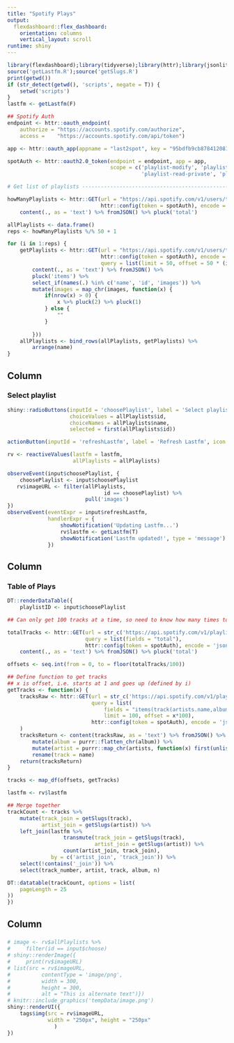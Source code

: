```yaml
---
title: "Spotify Plays"
output: 
  flexdashboard::flex_dashboard:
    orientation: columns
    vertical_layout: scroll
runtime: shiny
---
```


```r
library(flexdashboard);library(tidyverse);library(httr);library(jsonlite);library(shiny);library(DT)
source('getLastfm.R');source('getSlugs.R')
print(getwd())
if (str_detect(getwd(), 'scripts', negate = T)) {
    setwd('scripts')
}
lastfm <- getLastfm(F)

## Spotify Auth
endpoint <- httr::oauth_endpoint(
    authorize = "https://accounts.spotify.com/authorize",
    access =    "https://accounts.spotify.com/api/token")

app <- httr::oauth_app(appname = "last2spot", key = "95bdfb9cb87841208145ede83a2dd878",secret = "2ada4a2188b7420d8833b2fe783e5c03")

spotAuth <- httr::oauth2.0_token(endpoint = endpoint, app = app,
                                 scope = c('playlist-modify', 'playlist-modify-private',
                                           'playlist-read-private', 'playlist-read-collaborative'))

# Get list of playlists ---------------------------------------------------

howManyPlaylists <- httr::GET(url = "https://api.spotify.com/v1/users/tomcopple/playlists",
                              httr::config(token = spotAuth), encode = 'json') %>% 
    content(., as = 'text') %>% fromJSON() %>% pluck('total')

allPlaylists <- data.frame()
reps <- howManyPlaylists %/% 50 + 1

for (i in 1:reps) {
    getPlaylists <- httr::GET(url = "https://api.spotify.com/v1/users/tomcopple/playlists",
                              httr::config(token = spotAuth), encode = 'json',
                              query = list(limit = 50, offset = 50 * (i - 1))) %>% 
        content(., as = 'text') %>% fromJSON() %>% 
        pluck('items') %>% 
        select_if(names(.) %in% c('name', 'id', 'images')) %>% 
        mutate(images = map_chr(images, function(x) {
            if(nrow(x) > 0) {
                x %>% pluck(2) %>% pluck(1)
            } else {
                ""
            }
            
        }))
    allPlaylists <- bind_rows(allPlaylists, getPlaylists) %>% 
        arrange(name)
}

```

Column {.sidebar}
-----------------------------------------------------------------------

### Select playlist

```r
shiny::radioButtons(inputId = 'choosePlaylist', label = 'Select playlist',
                    choiceValues = allPlaylists$id,
                    choiceNames = allPlaylists$name,
                    selected = first(allPlaylists$id))

actionButton(inputId = 'refreshLastfm', label = 'Refresh Lastfm', icon = icon('refresh'))

rv <- reactiveValues(lastfm = lastfm,
                     allPlaylists = allPlaylists)

observeEvent(input$choosePlaylist, {
    choosePlaylist <- input$choosePlaylist
   rv$imageURL <- filter(allPlaylists,
                               id == choosePlaylist) %>% 
                         pull('images')
})
observeEvent(eventExpr = input$refreshLastfm,
             handlerExpr = {
                 showNotification('Updating Lastfm...')
                 rv$lastfm <- getLastfm(T)
                 showNotification('Lastfm updated!', type = 'message')
             })
```

Column {data-width=650}
-----------------------------------------------------------------------

### Table of Plays

```r
DT::renderDataTable({
    playlistID <- input$choosePlaylist

## Can only get 100 tracks at a time, so need to know how many times to run it

totalTracks <- httr::GET(url = str_c('https://api.spotify.com/v1/playlists/', playlistID, '/tracks'),
                         query = list(fields = "total"),
                         httr::config(token = spotAuth), encode = 'json') %>% 
    content(., as = 'text') %>% fromJSON() %>% pluck('total')

offsets <- seq.int(from = 0, to = floor(totalTracks/100))

## Define function to get tracks
## x is offset, i.e. starts at 1 and goes up (defined by i)
getTracks <- function(x) {
    tracksRaw <- httr::GET(url = str_c('https://api.spotify.com/v1/playlists/', playlistID, '/tracks'),
                           query = list(
                               fields = "items(track(artists.name,album(name),track_number,name))",
                               limit = 100, offset = x*100),
                           httr::config(token = spotAuth), encode = 'json'
    )
    tracksReturn <- content(tracksRaw, as = 'text') %>% fromJSON() %>% pluck('items') %>% pluck('track') %>% as_tibble() %>% 
        mutate(album = purrr::flatten_chr(album)) %>% 
        mutate(artist = purrr::map_chr(artists, function(x) first(unlist(x))), .keep = 'unused') %>% 
        rename(track = name)
    return(tracksReturn)
}

tracks <- map_df(offsets, getTracks)

lastfm <- rv$lastfm

## Merge together
trackCount <- tracks %>% 
    mutate(track_join = getSlugs(track),
           artist_join = getSlugs(artist)) %>% 
    left_join(lastfm %>% 
                  transmute(track_join = getSlugs(track),
                            artist_join = getSlugs(artist)) %>% 
                  count(artist_join, track_join),
              by = c('artist_join', 'track_join')) %>% 
    select(!contains('_join')) %>% 
    select(track_number, artist, track, album, n)

DT::datatable(trackCount, options = list(
    pageLength = 25
))
})

```

Column {data-width=150}
-----------------------------------------------------------------------

### 

```r
# image <- rv$allPlaylists %>% 
#     filter(id == input$choose)
# shiny::renderImage({
#     print(rv$imageURL)
# list(src = rv$imageURL,
#          contentType = 'image/png',
#          width = 300,
#          height = 300,
#          alt = "This is alternate text")})
# knitr::include_graphics('tempData/image.png')
shiny::renderUI({
    tags$img(src = rv$imageURL,
             width = "250px", height = "250px"
               )
})
```